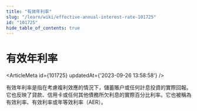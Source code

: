 ```yaml
---
title: "有效年利率"
slug: "/learn/wiki/effective-annual-interest-rate-101725"
id: "101725"
hide_table_of_contents: true
---
```



# 有效年利率

<ArticleMeta id={101725} updatedAt={'2023-09-26 13:58:58'} />
<div className='border-solid border-b border-t-0 my-4 border-[var(--ifm-color-gray-300)]' />

有效年利率是指在考慮複利效應的情況下，儲蓄賬户或任何計息投資的實際回報。它也反映了貸款、信用卡或任何其他債務所欠利息的實際百分比利率。它也被稱為有效利率、有效利率或年等效利率（AER）。
